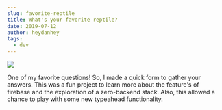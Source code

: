 ```yaml
---
slug: favorite-reptile
title: What's your favorite reptile?
date: 2019-07-12
author: heydanhey
tags:
  - dev
---
```


[![](/images/reptile.png)](https://reptile.heydanhey.com)

One of my favorite questions!
So, I made a quick form to gather your answers.
This was a fun project to learn more about the feature's of firebase and the exploration of a zero-backend stack.
Also, this allowed a chance to play with some new typeahead functionality.
